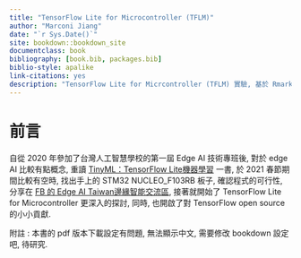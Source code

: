 ```yaml
--- 
title: "TensorFlow Lite for Microcontroller (TFLM)"
author: "Marconi Jiang"
date: "`r Sys.Date()`"
site: bookdown::bookdown_site
documentclass: book
bibliography: [book.bib, packages.bib]
biblio-style: apalike
link-citations: yes
description: "TensorFlow Lite for Micrcontroller (TFLM) 實驗, 基於 Rmarkdown / bookdown 做成"
---
```


# 前言


自從 2020 年參加了台灣人工智慧學校的第一屆 Edge AI 技術專班後, 對於 edge AI 比較有點概念, 重讀 [TinyML：TensorFlow Lite機器學習](https://www.books.com.tw/products/0010865580?fbclid=IwAR1xgb-0LStRrHXajKT-u3uP982d0p8PQaDpNfhxHAzuCbATi6VOjYcwo2k)  一書, 於 2021 春節期間比較有空時, 找出手上的 STM32 NUCLEO_F103RB 板子, 確認程式的可行性, 分享在 [FB 的 Edge AI Taiwan邊緣智能交流區](https://www.facebook.com/groups/edgeaitw/permalink/2841368276150520/), 接著就開始了 TensorFlow Lite for Microcontroller 更深入的探討, 同時, 也開啟了對 TensorFlow open source 的小小貢獻. 

附註 : 本書的 pdf 版本下載設定有問題, 無法顯示中文, 需要修改 bookdown 設定吧, 待研究.  
